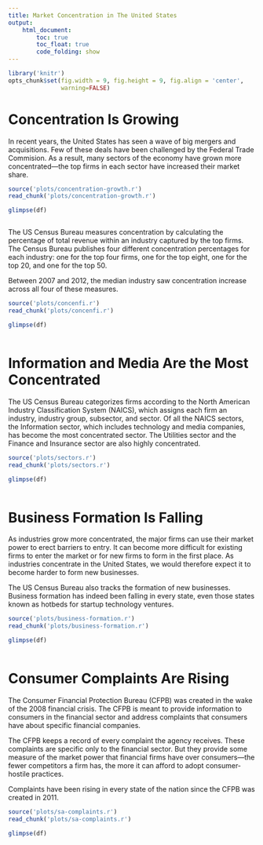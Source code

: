 ```yaml
---
title: Market Concentration in The United States
output:
    html_document:
        toc: true
        toc_float: true
        code_folding: show
---
```


```r
library('knitr')
opts_chunk$set(fig.width = 9, fig.height = 9, fig.align = 'center',
               warning=FALSE)
```

# Concentration Is Growing
In recent years, the United States has seen a wave of big mergers and
acquisitions. Few of these deals have been challenged by the Federal Trade
Commision. As a result, many sectors of the economy have grown more
concentrated---the top firms in each sector have increased their market share.

```r
source('plots/concentration-growth.r')
read_chunk('plots/concentration-growth.r')
```
```r
glimpse(df)
```
```r
```

The US Census Bureau measures concentration by calculating the percentage of
total revenue within an industry captured by the top firms. The Census Bureau
publishes four different concentration percentages for each industry: one for
the top four firms, one for the top eight, one for the top 20, and one for the
top 50.

Between 2007 and 2012, the median industry saw concentration increase across
all four of these measures.

```r
source('plots/concenfi.r')
read_chunk('plots/concenfi.r')
```
```r
glimpse(df)
```
```r
```

# Information and Media Are the Most Concentrated
The US Census Bureau categorizes firms according to the North American Industry
Classification System (NAICS), which assigns each firm an industry, industry
group, subsector, and sector. Of all the NAICS sectors, the Information sector,
which includes technology and media companies, has become the most concentrated
sector. The Utilities sector and the Finance and Insurance sector are also
highly concentrated.

```r
source('plots/sectors.r')
read_chunk('plots/sectors.r')
```
```r
glimpse(df)
```
```r
```

# Business Formation Is Falling
As industries grow more concentrated, the major firms can use their market
power to erect barriers to entry. It can become more difficult for existing
firms to enter the market or for new firms to form in the first place. As
industries concentrate in the United States, we would therefore expect it to
become harder to form new businesses.

The US Census Bureau also tracks the formation of new businesses. Business
formation has indeed been falling in every state, even those states known as
hotbeds for startup technology ventures.

```r
source('plots/business-formation.r')
read_chunk('plots/business-formation.r')
```
```r
glimpse(df)
```
```r
```

# Consumer Complaints Are Rising
The Consumer Financial Protection Bureau (CFPB) was created in the wake of the
2008 financial crisis. The CFPB is meant to provide information to consumers in
the financial sector and address complaints that consumers have about specific
financial companies.

The CFPB keeps a record of every complaint the agency receives. These
complaints are specific only to the financial sector. But they provide some
measure of the market power that financial firms have over consumers---the
fewer competitors a firm has, the more it can afford to adopt consumer-hostile
practices.

Complaints have been rising in every state of the nation since the CFPB was
created in 2011.

```r
source('plots/sa-complaints.r')
read_chunk('plots/sa-complaints.r')
```
```r
glimpse(df)
```
```r
```
